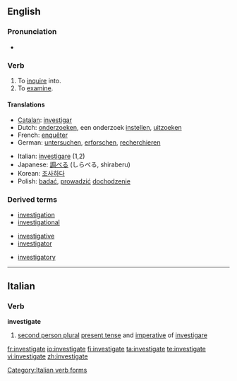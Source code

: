 ==English==

===Pronunciation===
*{{IPA|/ɪn'vestɪgeɪt/}}

===Verb===
{{en-verb|investigat|ing}}

# To [[inquire]] into.
# To [[examine]].

====Translations====
{{top}}
*[[Catalan]]: [[investigar]]
*Dutch: [[onderzoeken]], een onderzoek [[instellen]], [[uitzoeken]]
*French: [[enquêter]]
*German: [[untersuchen]], [[erforschen]], [[recherchieren]]
{{mid}}
*Italian: [[investigare]] (1,2)
*Japanese: [[調べる]] (しらべる, shiraberu)
*Korean: [[조사하다]]
*Polish: [[badać]], [[prowadzić]] [[dochodzenie]]
{{bottom}}

===Derived terms===
{{top3}}
*[[investigation]]
*[[investigational]]
{{mid3}}
*[[investigative]]
*[[investigator]]
{{mid3}}
*[[investigatory]]
{{bottom}}

----

==Italian==

===Verb===
'''investigate'''

# [[second person plural]] [[present tense]] and [[imperative]] of [[investigare]]

[[Category:Italian verb forms]]

[[fr:investigate]]
[[io:investigate]]
[[fi:investigate]]
[[ta:investigate]]
[[te:investigate]]
[[vi:investigate]]
[[zh:investigate]]
